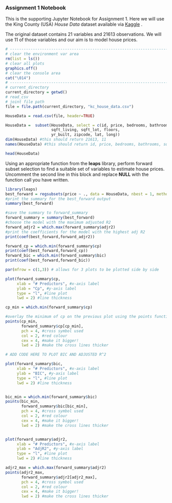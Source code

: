 ### **Assignment 1 Notebook**

This is the supporting Jupyter Notebook for Assignment 1. Here we will use the King County (USA) *House Data* dataset available via [Kaggle](https://www.kaggle.com/datasets/shivachandel/kc-house-data) .

The original dataset contains 21 variables and 21613 observations. We will use 11 of those variables and our aim is to model house prices.

```r
# ---------------------------------------------------------------------
# clear the environment var area
rm(list = ls())
# clear all plots
graphics.off()
# clear the console area
cat("\014")
# ---------------------------------------------------------------------
# current_directory
current_directory = getwd()
# read_csv
# joint file path
file = file.path(current_directory, "kc_house_data.csv")

HouseData = read.csv(file, header=TRUE)
```

```r
HouseData =  subset(HouseData, select = c(id, price, bedrooms, bathrooms,
                    sqft_living, sqft_lot, floors,
                    yr_built, zipcode, lat, long))
dim(HouseData) #this should return 21613, 11
names(HouseData) #this should return id, price, bedrooms, bathrooms, sqft_living, sqft_lot, floors, yr_built, zipcode, lat, lon
```

```R
head(HouseData)
```

Using an appropriate function from the **leaps** library, perform forward subset selection to find a suitable set of variables to estimate house prices. Uncomment the second line in this block and replace **NULL** with the function call you have written.

```r
library(leaps)
best_forward = regsubsets(price ~ ., data = HouseData, nbest = 1, method = "forward", nvmax = 10)
#print the summary for the best_forward output
summary(best_forward)
```

```r
#save the summary to forward_summary
forward_summary = summary(best_forward)
#choose the model with the maximum adjusted R2
forward_adjr2 = which.max(forward_summary$adjr2)
#print the coefficients for the model with the highest adj R2
print(coef(best_forward,forward_adjr2))
```

```r
forward_cp = which.min(forward_summary$cp)
print(coef(best_forward,forward_cp))
forward_bic = which.min(forward_summary$bic)
print(coef(best_forward,forward_bic))
```

```r
par(mfrow = c(1,3)) # allows for 3 plots to be plotted side by side

plot(forward_summary$cp,
     xlab = "# Predictors", #x-axis label
     ylab = "Cp", #y-axis label
     type = "l", #line plot
     lwd = 2) #line thickness

cp_min = which.min(forward_summary$cp)

#overlay the minimum of cp on the previous plot using the points function
points(cp_min,
       forward_summary$cp[cp_min],
       pch = 4, #cross symbol used
       col = 2, #red colour
       cex = 4, #make it bigger!
       lwd = 2) #make the cross lines thicker

# ADD CODE HERE TO PLOT BIC AND ADJUSTED R^2

plot(forward_summary$bic,
     xlab = "# Predictors", #x-axis label
     ylab = "BIC", #y-axis label
     type = "l", #line plot
     lwd = 2) #line thickness


bic_min = which.min(forward_summary$bic)
points(bic_min,
       forward_summary$bic[bic_min],
       pch = 4, #cross symbol used
       col = 2, #red colour
       cex = 4, #make it bigger!
       lwd = 2) #make the cross lines thicker


plot(forward_summary$adjr2,
     xlab = "# Predictors", #x-axis label
     ylab = "AdjR2", #y-axis label
     type = "l", #line plot
     lwd = 2) #line thickness

adjr2_max = which.max(forward_summary$adjr2)
points(adjr2_max,
       forward_summary$adjr2[adjr2_max],
       pch = 4, #cross symbol used
       col = 2, #red colour
       cex = 4, #make it bigger!
       lwd = 2) #make the cross lines thicker
```

```R

```
